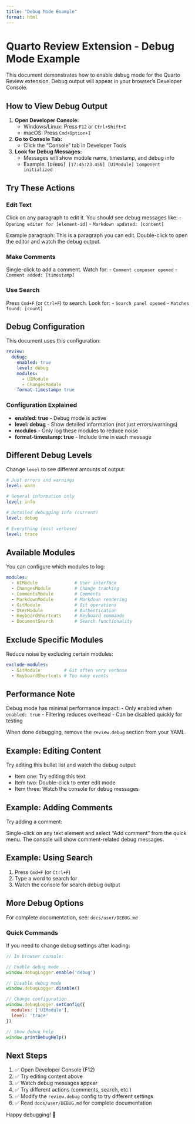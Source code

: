 ```yaml
---
title: "Debug Mode Example"
format: html
---
```


# Quarto Review Extension - Debug Mode Example

This document demonstrates how to enable debug mode for the Quarto Review extension. Debug output will appear in your browser's Developer Console.

## How to View Debug Output

1. **Open Developer Console:**
   - Windows/Linux: Press `F12` or `Ctrl+Shift+I`
   - macOS: Press `Cmd+Option+I`

2. **Go to Console Tab:**
   - Click the "Console" tab in Developer Tools

3. **Look for Debug Messages:**
   - Messages will show module name, timestamp, and debug info
   - Example: `[DEBUG] [17:45:23.456] [UIModule] Component initialized`

## Try These Actions

### Edit Text
Click on any paragraph to edit it. You should see debug messages like:
- `Opening editor for [element-id]`
- `Markdown updated: [content]`

Example paragraph:
This is a paragraph you can edit. Double-click to open the editor and watch the debug output.

### Make Comments
Single-click to add a comment. Watch for:
- `Comment composer opened`
- `Comment added: [timestamp]`

### Use Search
Press `Cmd+F` (or `Ctrl+F`) to search. Look for:
- `Search panel opened`
- `Matches found: [count]`

## Debug Configuration

This document uses this configuration:

```yaml
review:
  debug:
    enabled: true
    level: debug
    modules:
      - UIModule
      - ChangesModule
    format-timestamp: true
```

### Configuration Explained

- **enabled: true** - Debug mode is active
- **level: debug** - Show detailed information (not just errors/warnings)
- **modules** - Only log these modules to reduce noise
- **format-timestamp: true** - Include time in each message

## Different Debug Levels

Change `level` to see different amounts of output:

```yaml
# Just errors and warnings
level: warn

# General information only
level: info

# Detailed debugging info (current)
level: debug

# Everything (most verbose)
level: trace
```

## Available Modules

You can configure which modules to log:

```yaml
modules:
  - UIModule              # User interface
  - ChangesModule         # Change tracking
  - CommentsModule        # Comments
  - MarkdownModule        # Markdown rendering
  - GitModule             # Git operations
  - UserModule            # Authentication
  - KeyboardShortcuts     # Keyboard commands
  - DocumentSearch        # Search functionality
```

## Exclude Specific Modules

Reduce noise by excluding certain modules:

```yaml
exclude-modules:
  - GitModule         # Git often very verbose
  - KeyboardShortcuts # Too many events
```

## Performance Note

Debug mode has minimal performance impact:
- Only enabled when `enabled: true`
- Filtering reduces overhead
- Can be disabled quickly for testing

When done debugging, remove the `review.debug` section from your YAML.

## Example: Editing Content

Try editing this bullet list and watch the debug output:

- Item one: Try editing this text
- Item two: Double-click to enter edit mode
- Item three: Watch the console for debug messages

## Example: Adding Comments

Try adding a comment:

Single-click on any text element and select "Add comment" from the quick menu. The console will show comment-related debug messages.

## Example: Using Search

1. Press `Cmd+F` (or `Ctrl+F`)
2. Type a word to search for
3. Watch the console for search debug output

## More Debug Options

For complete documentation, see: `docs/user/DEBUG.md`

### Quick Commands

If you need to change debug settings after loading:

```javascript
// In browser console:

// Enable debug mode
window.debugLogger.enable('debug')

// Disable debug mode
window.debugLogger.disable()

// Change configuration
window.debugLogger.setConfig({
  modules: ['UIModule'],
  level: 'trace'
})

// Show debug help
window.printDebugHelp()
```

## Next Steps

1. ✅ Open Developer Console (F12)
2. ✅ Try editing content above
3. ✅ Watch debug messages appear
4. ✅ Try different actions (comments, search, etc.)
5. ✅ Modify the `review.debug` config to try different settings
6. ✅ Read `docs/user/DEBUG.md` for complete documentation

Happy debugging! 🐛
